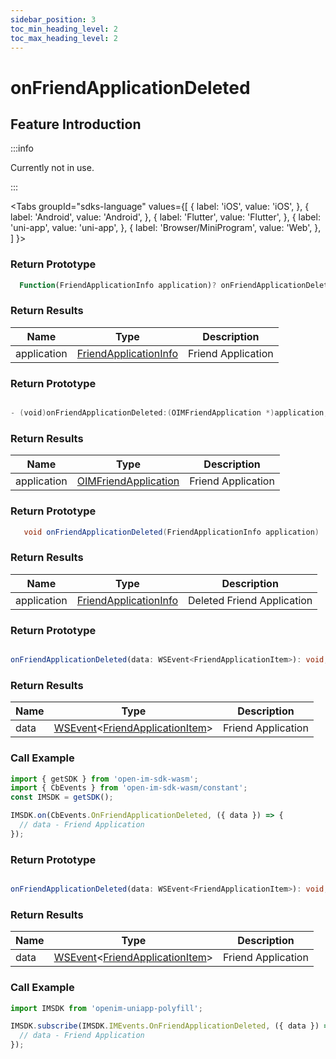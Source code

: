 ```yaml
---
sidebar_position: 3
toc_min_heading_level: 2
toc_max_heading_level: 2
---
```


# onFriendApplicationDeleted

## Feature Introduction

:::info

Currently not in use.

:::

<Tabs
groupId="sdks-language"
values={[
{ label: 'iOS', value: 'iOS', },
{ label: 'Android', value: 'Android', },
{ label: 'Flutter', value: 'Flutter', },
{ label: 'uni-app', value: 'uni-app', },
{ label: 'Browser/MiniProgram', value: 'Web', },
]
}>

<TabItem value="Flutter">

### Return Prototype

```dart showLineNumbers
  Function(FriendApplicationInfo application)? onFriendApplicationDeleted;
```

### Return Results

| Name        | Type                                                               | Description           |
| ----------- | ------------------------------------------------------------------ | ---------------------- |
| application | [FriendApplicationInfo](/class/friend/friendApplication.mdx) | Friend Application |

</TabItem>

<TabItem value="iOS">

### Return Prototype

```swift showLineNumbers

- (void)onFriendApplicationDeleted:(OIMFriendApplication *)application;

```

### Return Results

| Name        | Type                                                                | Description           |
| ----------- | ------------------------------------------------------------------- | ---------------------- |
| application | [OIMFriendApplication](/class/friend/friendApplication.mdx) | Friend Application |

</TabItem>

<TabItem value="Android">

### Return Prototype

```java showLineNumbers
   void onFriendApplicationDeleted(FriendApplicationInfo application)
```

### Return Results

| Name        | Type                                                               | Description                 |
| ----------- | ------------------------------------------------------------------ | --------------------------- |
| application | [FriendApplicationInfo](/class/friend/friendApplication.mdx) | Deleted Friend Application |

</TabItem>

<TabItem value="Web">

### Return Prototype

```ts showLineNumbers

onFriendApplicationDeleted(data: WSEvent<FriendApplicationItem>): void;

```

### Return Results

| Name | Type                                                                                              | Description       |
| ---- | ------------------------------------------------------------------------------------------------- | ----------------- |
| data | [WSEvent](/class/response.mdx)<[FriendApplicationItem](/class/friend/friendApplication.mdx)> | Friend Application |

### Call Example

```js showLineNumbers
import { getSDK } from 'open-im-sdk-wasm';
import { CbEvents } from 'open-im-sdk-wasm/constant';
const IMSDK = getSDK();

IMSDK.on(CbEvents.OnFriendApplicationDeleted, ({ data }) => {
  // data - Friend Application
});
```

</TabItem>

<TabItem value="uni-app">

### Return Prototype

```ts showLineNumbers

onFriendApplicationDeleted(data: WSEvent<FriendApplicationItem>): void;

```

### Return Results

| Name | Type                                                                                              | Description       |
| ---- | ------------------------------------------------------------------------------------------------- | ----------------- |
| data | [WSEvent](/class/response.mdx)<[FriendApplicationItem](/class/friend/friendApplication.mdx)> | Friend Application |

### Call Example

```js showLineNumbers
import IMSDK from 'openim-uniapp-polyfill';

IMSDK.subscribe(IMSDK.IMEvents.OnFriendApplicationDeleted, ({ data }) => {
  // data - Friend Application
});
```

</TabItem>

</Tabs>